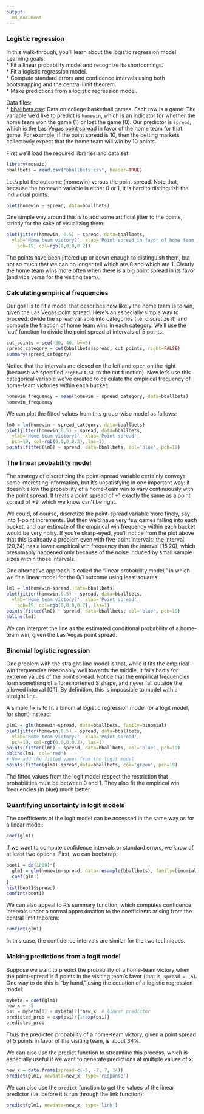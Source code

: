 ```yaml
---
output:
  md_document
---
```


### Logistic regression

In this walk-through, you'll learn about the logistic regression model.  Learning goals:  
* Fit a linear probability model and recognize its shortcomings.  
* Fit a logistic regression model.  
* Compute standard errors and confidence intervals using both bootstrapping and the central limit theorem.  
* Make predictions from a logistic regression model.  

Data files:  
* [bballbets.csv](http://jgscott.github.io/teaching/data/bballbets.csv): Data on college basketball games.  Each row is a game.  The variable we'd like to predict is `homewin`, which is an indicator for whether the home team won the game (1) or lost the game (0).  Our predictor is `spread`, which is the Las Vegas [point spread](http://en.wikipedia.org/wiki/Spread_betting) in favor of the home team for that game.  For example, if the point spread is 10, then the betting markets collectively expect that the home team will win by 10 points.

First we'll load the required libraries and data set.
```r
library(mosaic)
bballbets = read.csv("bballbets.csv", header=TRUE)
```


Let's plot the outcome (homewin) versus the point spread.  Note that, because the homewin variable is either 0 or 1, it is hard to distinguish the individual points.
```r
plot(homewin ~ spread, data=bballbets)
```

One simple way around this is to add some artificial jitter to the points, strictly for the sake of visualizing them:
```r
plot(jitter(homewin, 0.5) ~ spread, data=bballbets,
  ylab='Home team victory?', xlab='Point spread in favor of home team',
	pch=19, col=rgb(0,0,0,0.2))
```

The points have been jittered up or down enough to distinguish them, but not so much that we can no longer tell which are 0 and which are 1.  Clearly the home team wins more often when there is a big point spread in its favor (and vice versa for the visiting team).

### Calculating empirical frequencies

Our goal is to fit a model that describes how likely the home team is to win, given the Las Vegas point spread.  Here's an especially simple way to proceed: divide the `spread` variable into categories (i.e. discretize it) and compute the fraction of home team wins in each category.  We'll use the `cut' function to divide the point spread at intervals of 5 points:
```r
cut_points = seq(-30, 40, by=5)
spread_category = cut(bballbets$spread, cut_points, right=FALSE)
summary(spread_category)
```

Notice that the intervals are closed on the left and open on the right (because we specified `right=FALSE` to the cut function).  Now let's use this categorical variable we've created to calculate the empirical frequency of home-team victories within each bucket:
```r
homewin_frequency = mean(homewin ~ spread_category, data=bballbets)
homewin_frequency
```

We can plot the fitted values from this group-wise model as follows:
```r
lm0 = lm(homewin ~ spread_category, data=bballbets)
plot(jitter(homewin,0.5) ~ spread, data=bballbets,
  ylab='Home team victory?', xlab='Point spread',
  pch=19, col=rgb(0,0,0,0.2), las=1)
points(fitted(lm0) ~ spread, data=bballbets, col='blue', pch=19)
```

### The linear probability model

The strategy of discretizing the point-spread variable certainly conveys some interesting information, but it's unsatisfying in one important way: it doesn't allow the probability of a home-team win to vary continuously with the point spread.  It treats a point spread of +1 exactly the same as a point spread of +9, which we know can't be right.

We could, of course, discretize the point-spread variable more finely, say into 1-point increments.  But then we'd have very few games falling into each bucket, and our estimate of the empirical win frequency within each bucket would be very noisy.  If you're sharp-eyed, you'll notice from the plot above that this is already a problem even with five-point intervals: the interval [20,24) has a lower empirical win frequency than the interval [15,20), which presumably happened only because of the noise induced by small sample sizes within those intervals.

One alternative approach is called the "linear probability model," in which we fit a linear model for the 0/1 outcome using least squares:
```r
lm1 = lm(homewin~spread, data=bballbets)
plot(jitter(homewin,0.5) ~ spread, data=bballbets,
  ylab='Home team victory?', xlab='Point spread',
	pch=19, col=rgb(0,0,0,0.2), las=1)
points(fitted(lm0) ~ spread, data=bballbets, col='blue', pch=19)
abline(lm1)
```

We can interpret the line as the estimated conditional probability of a home-team win, given the Las Vegas point spread.

### Binomial logistic regression

One problem with the straight-line model is that, while it fits the empirical-win frequencies reasonably well towards the middle, it fails badly for extreme values of the point spread.  Notice that the empirical frequencies form something of a foreshortened S shape, and never fall outside the allowed interval [0,1].  By definition, this is impossible to model with a straight line.


A simple fix is to fit a binomial logistic regression model (or a logit model, for short) instead:
```r
glm1 = glm(homewin~spread, data=bballbets, family=binomial)
plot(jitter(homewin,0.5) ~ spread, data=bballbets,
  ylab='Home team victory?', xlab='Point spread',
  pch=19, col=rgb(0,0,0,0.2), las=1)
points(fitted(lm0) ~ spread, data=bballbets, col='blue', pch=19)
abline(lm1, col='red')
# Now add the fitted vaues from the logit model
points(fitted(glm1)~spread,data=bballbets, col='green', pch=19)
```

The fitted values from the logit model respect the restriction that probabilities must be between 0 and 1.  They also fit the empirical win frequencies (in blue) much better.


### Quantifying uncertainty in logit models

The coefficients of the logit model can be accessed in the same way as for a linear model:
```r
coef(glm1)
```

If we want to compute confidence intervals or standard errors, we know of at least two options.  First, we can bootstrap:
```r
boot1 = do(1000)*{
  glm1 = glm(homewin~spread, data=resample(bballbets), family=binomial)
  coef(glm1)
}
hist(boot1$spread)
confint(boot1)
```

We can also appeal to R's summary function, which computes confidence intervals under a normal approximation to the coefficients arising from the central limit theorem:
```r
confint(glm1)
```

In this case, the confidence intervals are similar for the two techniques.

### Making predictions from a logit model

Suppose we want to predict the probability of a home-team victory when the point-spread is 5 points in the visiting team's favor (that is, `spread = -5`).  One way to do this is "by hand," using the equation of a logistic regression model:

```r
mybeta = coef(glm1)
new_x = -5
psi = mybeta[1] + mybeta[2]*new_x  # linear predictor
predicted_prob = exp(psi)/{1+exp(psi)}
predicted_prob
```

Thus the predicted probability of a home-team victory, given a point spread of 5 points in favor of the visiting team, is about 34%.

We can also use the predict function to streamline this process, which is especially useful if we want to generate predictions at multiple values of x:
```r
new_x = data.frame(spread=c(-5, -2, 7, 14))
predict(glm1, newdata=new_x, type='response')
```

We can also use the `predict` function to get the values of the linear predictor (i.e. before it is run through the link function):
```r
predict(glm1, newdata=new_x, type='link')
```
